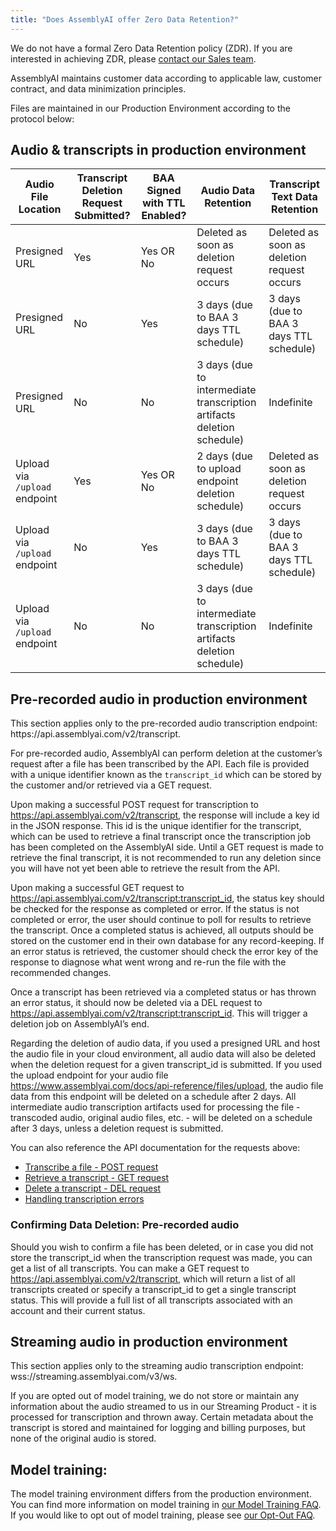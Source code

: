 ```yaml
---
title: "Does AssemblyAI offer Zero Data Retention?"
---
```


We do not have a formal Zero Data Retention policy (ZDR). If you are interested in achieving ZDR, please [contact our Sales team](https://www.assemblyai.com/contact/sales).

AssemblyAI maintains customer data according to applicable law, customer contract, and data minimization principles. 

Files are maintained in our Production Environment according to the protocol below:

## Audio & transcripts in production environment

| Audio File Location           | Transcript Deletion Request Submitted? | BAA Signed with TTL Enabled? | Audio Data Retention                                                   | Transcript Text Data Retention             |
| ----------------------------- | -------------------------------------- | ---------------------------- | ---------------------------------------------------------------------- | ------------------------------------------ |
| Presigned URL                 | Yes                                    | Yes OR No                    | Deleted as soon as deletion request occurs                             | Deleted as soon as deletion request occurs |
| Presigned URL                 | No                                     | Yes                          | 3 days (due to BAA 3 days TTL schedule)                                | 3 days (due to BAA 3 days TTL schedule)    |
| Presigned URL                 | No                                     | No                           | 3 days (due to intermediate transcription artifacts deletion schedule) | Indefinite                                 |
| Upload via `/upload` endpoint | Yes                                    | Yes OR No                    | 2 days (due to upload endpoint deletion schedule)                      | Deleted as soon as deletion request occurs |
| Upload via `/upload` endpoint | No                                     | Yes                          | 3 days (due to BAA 3 days TTL schedule)                                | 3 days (due to BAA 3 days TTL schedule)    |
| Upload via `/upload` endpoint | No                                     | No                           | 3 days (due to intermediate transcription artifacts deletion schedule) | Indefinite                                 |

## Pre-recorded audio in production environment

<Note>
  This section applies only to the pre-recorded audio transcription endpoint: https://api.assemblyai.com/v2/transcript.
</Note>

For pre-recorded audio, AssemblyAI can perform deletion at the customer’s request after a file has been transcribed by the API. Each file is provided with a unique identifier known as the `transcript_id` which can be stored by the customer and/or retrieved via a GET request.

Upon making a successful POST request for transcription to https://api.assemblyai.com/v2/transcript, the response will include a key id in the JSON response. This id is the unique identifier for the transcript, which can be used to retrieve a final transcript once the transcription job has been completed on the AssemblyAI side. Until a GET request is made to retrieve the final transcript, it is not recommended to run any deletion since you will have not yet been able to retrieve the result from the API.

Upon making a successful GET request to https://api.assemblyai.com/v2/transcript:transcript_id, the status key should be checked for the response as completed or error. If the status is not completed or error, the user should continue to poll for results to retrieve the transcript. Once a completed status is achieved, all outputs should be stored on the customer end in their own database for any record-keeping. If an error status is retrieved, the customer should check the error key of the response to diagnose what went wrong and re-run the file with the recommended changes.

Once a transcript has been retrieved via a completed status or has thrown an error status, it should now be deleted via a DEL request to https://api.assemblyai.com/v2/transcript:transcript_id. This will trigger a deletion job on AssemblyAI’s end. 

Regarding the deletion of audio data, if you used a presigned URL and host the audio file in your cloud environment, all audio data will also be deleted when the deletion request for a given transcript_id is submitted. If you used the upload endpoint for your audio file https://www.assemblyai.com/docs/api-reference/files/upload, the audio file data from this endpoint will be deleted on a schedule after 2 days. All intermediate audio transcription artifacts used for processing the file - transcoded audio, original audio files, etc. - will be deleted on a schedule after 3 days, unless a deletion request is submitted.

You can also reference the API documentation for the requests above:

- [Transcribe a file - POST request](https://www.assemblyai.com/docs/api-reference/transcripts/submit)
- [Retrieve a transcript - GET request](https://www.assemblyai.com/docs/api-reference/transcripts/get)
- [Delete a transcript - DEL request](https://www.assemblyai.com/docs/api-reference/transcripts/delete)
- [Handling transcription errors](https://www.assemblyai.com/docs/speech-to-text/pre-recorded-audio/transcript-status#handling-errors)

### Confirming Data Deletion: Pre-recorded audio

Should you wish to confirm a file has been deleted, or in case you did not store the transcript_id when the transcription request was made, you can get a list of all transcripts. You can make a GET request to https://api.assemblyai.com/v2/transcript, which will return a list of all transcripts created or specify a transcript_id to get a single transcript status. This will provide a full list of all transcripts associated with an account and their current status.

## Streaming audio in production environment

<Note>
  This section applies only to the streaming audio transcription endpoint: wss://streaming.assemblyai.com/v3/ws.
</Note>

If you are opted out of model training, we do not store or maintain any information about the audio streamed to us in our Streaming Product - it is processed for transcription and thrown away. Certain metadata about the transcript is stored and maintained for logging and billing purposes, but none of the original audio is stored.

## Model training:

The model training environment differs from the production environment. You can find more information on model training in [our Model Training FAQ](https://support.assemblyai.com/articles/4457054286-are-files-submitted-to-the-api-used-for-model-training). If you would like to opt out of model training, please see [our Opt-Out FAQ](https://support.assemblyai.com/articles/5930031898-how-to-opt-out-of-data-sharing-for-model-training).
